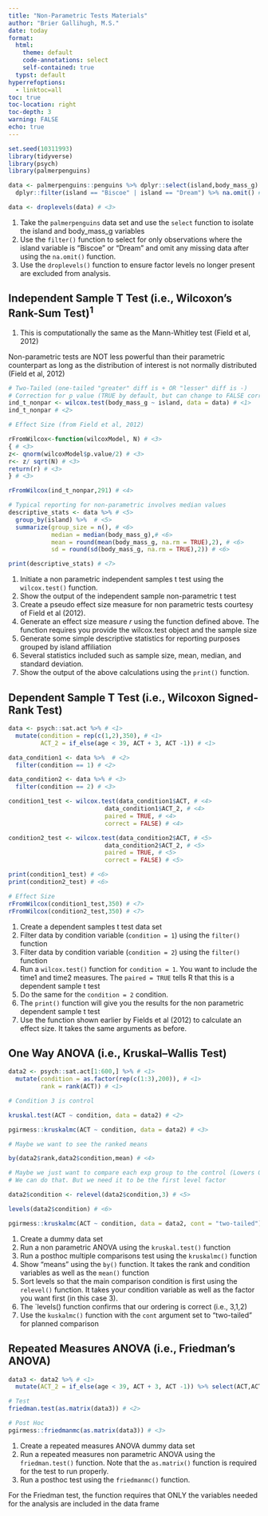 ```yaml
---
title: "Non-Parametric Tests Materials"
author: "Brier Gallihugh, M.S."
date: today
format:
  html:
    theme: default
    code-annotations: select
    self-contained: true
  typst: default
hyperrefoptions:
  - linktoc=all
toc: true
toc-location: right
toc-depth: 3
warning: FALSE
echo: true
---
```


```r
set.seed(10311993)
library(tidyverse)
library(psych)
library(palmerpenguins)

data <- palmerpenguins::penguins %>% dplyr::select(island,body_mass_g) %>% # <1>
  dplyr::filter(island == "Biscoe" | island == "Dream") %>% na.omit() # <2>

data <- droplevels(data) # <3>
```
1. Take the `palmerpenguins` data set and use the `select` function to isolate the island and body_mass_g variables
2. Use the `filter()` function to select for only observations where the island variable is "Biscoe" or "Dream" and omit any missing data after using the `na.omit()` function.
3. Use the `droplevels()` function to ensure factor levels no longer present are excluded from analysis.

## Independent Sample T Test (i.e., Wilcoxon’s Rank-Sum Test)^1^

:::{.callout-tip}
1. This is computationally the same as the Mann-Whitley test (Field et al, 2012)
:::

:::{.callout-caution}
Non-parametric tests are NOT less powerful than their parametric counterpart as long as the distribution of interest is not normally distributed (Field et al, 2012)
:::

```r
# Two-Tailed (one-tailed "greater" diff is + OR "lesser" diff is -)
# Correction for p value (TRUE by default, but can change to FALSE correction = FALSE)
ind_t_nonpar <- wilcox.test(body_mass_g ~ island, data = data) # <1>
ind_t_nonpar # <2>

# Effect Size (from Field et al, 2012)

rFromWilcox<-function(wilcoxModel, N) # <3>
{ # <3>
z<- qnorm(wilcoxModel$p.value/2) # <3>
r<- z/ sqrt(N) # <3>
return(r) # <3>
} # <3>

rFromWilcox(ind_t_nonpar,291) # <4>

# Typical reporting for non-parametric involves median values
descriptive_stats <- data %>% # <5>
  group_by(island) %>%  # <5>
  summarize(group_size = n(), # <6>
            median = median(body_mass_g),# <6>
            mean = round(mean(body_mass_g, na.rm = TRUE),2), # <6>
            sd = round(sd(body_mass_g, na.rm = TRUE),2)) # <6>

print(descriptive_stats) # <7>
```
1. Initiate a non parametric independent samples t test using the `wilcox.test()` function.
2. Show the output of the independent sample non-parametric t test
3. Create a pseudo effect size measure for non parametric tests courtesy of Field et al (2012).
4. Generate an effect size measure *r* using the function defined above. The function requires you provide the wilcox.test object and the sample size
5. Generate some simple descriptive statistics for reporting purposes grouped by island affiliation
6. Several statistics included such as sample size, mean, median, and standard deviation.
7. Show the output of the above calculations using the `print()` function.

## Dependent Sample T Test (i.e., Wilcoxon Signed-Rank Test)

```r
data <- psych::sat.act %>% # <1>
  mutate(condition = rep(c(1,2),350), # <1>
         ACT_2 = if_else(age < 39, ACT + 3, ACT -1)) # <1>

data_condition1 <- data %>%  # <2>
  filter(condition == 1) # <2>

data_condition2 <- data %>% # <3>
  filter(condition == 2) # <3>

condition1_test <- wilcox.test(data_condition1$ACT, # <4>
                           data_condition1$ACT_2, # <4>
                           paired = TRUE, # <4>
                           correct = FALSE) # <4>

condition2_test <- wilcox.test(data_condition2$ACT, # <5>
                           data_condition2$ACT_2, # <5>
                           paired = TRUE, # <5>
                           correct = FALSE) # <5>

print(condition1_test) # <6>
print(condition2_test) # <6>

# Effect Size
rFromWilcox(condition1_test,350) # <7>
rFromWilcox(condition2_test,350) # <7>
```
1. Create a dependent samples t test data set
2. Filter data by condition variable (`condition = 1`) using the `filter()` function
3. Filter data by condition variable (`condition = 2`) using the `filter()` function
4. Run a `wilcox.test()` function for `condition = 1`. You want to include the time1 and time2 measures. The `paired = TRUE` tells R that this is a dependent sample t test
5. Do the same for the `condition = 2` condition.
6. The `print()` function will give you the results for the non parametric dependent sample t test
7. Use the function shown earlier by Fields et al (2012) to calculate an effect size. It takes the same arguments as before.


## One Way ANOVA (i.e., Kruskal–Wallis Test)

```r
data2 <- psych::sat.act[1:600,] %>% # <1>
  mutate(condition = as.factor(rep(c(1:3),200)), # <1>
         rank = rank(ACT)) # <1>

# Condition 3 is control

kruskal.test(ACT ~ condition, data = data2) # <2>

pgirmess::kruskalmc(ACT ~ condition, data = data2) # <3>

# Maybe we want to see the ranked means

by(data2$rank,data2$condition,mean) # <4>

# Maybe we just want to compare each exp group to the control (Lowers Odds of Type II error).
# We can do that. But we need it to be the first level factor

data2$condition <- relevel(data2$condition,3) # <5>

levels(data2$condition) # <6>

pgirmess::kruskalmc(ACT ~ condition, data = data2, cont = "two-tailed") # <7>
```
1. Create a dummy data set
2. Run a non parametric ANOVA using the `kruskal.test()` function
3. Run a posthoc multiple comparisons test using the `kruskalmc()` function
4. Show "means" using the `by()` function. It takes the rank and condition variables as well as the `mean()` function 
5. Sort levels so that the main comparison condition is first using the `relevel()` function. It takes your condition variable as well as the factor you want first (in this case 3).
6. The `levels() function confirms that our ordering is correct (i.e., 3,1,2)
7. Use the `kuskalmc()` function with the `cont` argument set to "two-tailed" for planned comparison

## Repeated Measures ANOVA (i.e., Friedman's ANOVA)

```r
data3 <- data2 %>% # <1>
  mutate(ACT_2 = if_else(age < 39, ACT + 3, ACT -1)) %>% select(ACT,ACT_2) # <1>

# Test
friedman.test(as.matrix(data3)) # <2>

# Post Hoc
pgirmess::friedmanmc(as.matrix(data3)) # <3>
```
1. Create a repeated measures ANOVA dummy data set
2. Run a repeated measures non parametric ANOVA using the `friedman.test()` function. Note that the `as.matrix()` function is required for the test to run properly.
3. Run a posthoc test using the `friedmanmc()` function.

:::{.callout-tip}
For the Friedman test, the function requires that ONLY the variables needed for the analysis are included in the data frame
:::

